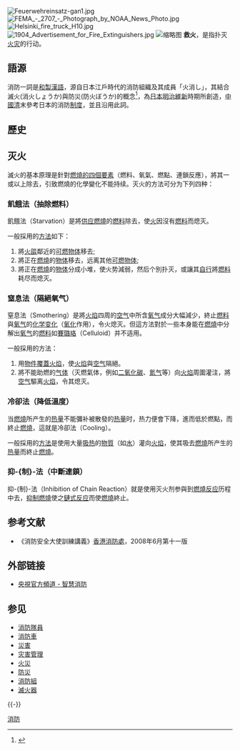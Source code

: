 {{Refimprove|time=2022-02-18T15:05:54+00:00}}
{{Expand |time=2011-12-01T14:27:41+00:00 }}
[[File:Feuerwehreinsatz-gan1.jpg|thumb]]
[[File:FEMA_-_2707_-_Photograph_by_NOAA_News_Photo.jpg|thumb]]
[[File:Helsinki_fire_truck_H10.jpg|thumb]]
[[File:1904_Advertisement_for_Fire_Extinguishers.jpg|thumb]]
[[File:Information_Systems_Architecture.gif|缩略图]]
'''救火'''，是指扑灭[[火灾|火灾]]的行动。

==語源==
消防一詞是[[和製漢語|和製漢語]]，源自日本江戶時代的消防組織及其成員「火消し」，其結合滅火(消火しょうか)與防災(防火ぼうか)的概念<ref>{{cite web|author1=劉建仁|title=台灣話的語源與理據（劉建仁著）|url=https://taiwanlanguage.wordpress.com/2017/07/08/%E5%8F%B0%E7%81%A3%E8%A9%B1%E4%BE%86%E8%87%AA%E6%97%A5%E8%AA%9E%E7%9A%84%E5%80%9F%E8%A9%9E%E8%88%89%E4%BE%8B-%E4%B8%89-%E6%B6%88%E9%98%B2-siau1-hong5/|website=https://taiwanlanguage.wordpress.com/|accessdate=2017-11-07|archive-date=2017-11-07|archive-url=https://web.archive.org/web/20171107114324/https://taiwanlanguage.wordpress.com/2017/07/08/%E5%8F%B0%E7%81%A3%E8%A9%B1%E4%BE%86%E8%87%AA%E6%97%A5%E8%AA%9E%E7%9A%84%E5%80%9F%E8%A9%9E%E8%88%89%E4%BE%8B-%E4%B8%89-%E6%B6%88%E9%98%B2-siau1-hong5/|dead-url=no}}</ref>，為[[日本|日本]][[明治維新|明治維新]]時期所創造，[[中國|中國]][[清|清]]末參考日本的消防[[制度|制度]]，並且沿用此詞。

==歷史==

==灭火==
滅火的基本原理是針對[[燃燒四面體|燃燒的四個要素]]（燃料、氧氣、燃點、連鎖反應），將其一或以上除去，引致燃燒的化學變化不能持续。灭火的方法可分为下列四种：

===飢餓法（抽除燃料）===
飢餓法（Starvation）是將[[供应|供应]][[燃燒|燃燒]]的[[燃料|燃料]]除去，使[[火|火]]因沒有[[燃料|燃料]]而熄灭。

一般採用的[[方法|方法]]如下：
#將[[火燄|火燄]]鄰近的[[可燃物体|可燃物体]]移去;
#將正在[[燃燒|燃燒]]的[[物体|物体]]移去，远离其他[[可燃物体|可燃物体]];
#將正在[[燃燒|燃燒]]的[[物体|物体]]分成小堆，使火势減弱，然后个別扑灭，或讓其[[自行|自行]]將[[燃料|燃料]]耗尽而熄灭。

===窒息法（隔絕氧气）===
窒息法（Smothering）是將[[火焰|火焰]]四周的[[空气|空气]]中所含[[氧气|氧气]]成分大幅減少，終止[[燃料|燃料]]與[[氧气|氧气]]的[[化学变化|化学变化]]（[[氧化|氧化]]作用），令火熄灭。但這方法對於一些本身能在[[燃燒|燃燒]]中分解出[[氧气|氧气]]的[[燃料|燃料]]如[[賽璐珞|賽璐珞]]（Celluloid）并不适用。

一般採用的方法：
#用[[物件|物件]][[覆蓋|覆蓋]][[火焰|火焰]]，使[[火焰|火焰]]與[[空气|空气]]隔絕。
#將不能助燃的[[气体|气体]]（灭燃氣体，例如[[二氧化碳|二氧化碳]]、[[氮气|氮气]]等）向[[火焰|火焰]]周圍灌注，將[[空气|空气]]驅离[[火焰|火焰]]，令其熄灭。

===冷卻法（降低溫度）===
当[[燃燒|燃燒]]所产生的[[热量|热量]]不能彌补被散發的[[热量|热量]]时，热力便會下降，進而低於燃點，而終止[[燃燒|燃燒]]，這就是冷卻法（Cooling）。

一般採用的[[方法|方法]]是使用大量[[吸热|吸热]]的[[物質|物質]]（如[[水|水]]）灌向[[火焰|火焰]]，使其吸去[[燃燒|燃燒]]所产生的[[热量|热量]]而終止[[燃燒|燃燒]]。

===抑-{制}-法（中斷連鎖）===
抑-{制}-法（Inhibition of Chain Reaction）就是使用灭火剂参與到[[燃燒反应|燃燒反应]]历程中去，[[抑制|抑制]][[燃燒|燃燒]]使之[[鏈式反应|鏈式反应]]而使[[燃燒|燃燒]]終止。

==参考文献==
{{Wikisourceshas|消防法 (中華民國)|中华人民共和国消防法}}
*《消防安全大使訓練講義》[[香港消防處|香港消防處]]，2008年6月第十一版

==外部链接==
{{Commons|Firefighting}}
*[https://www.youtube.com/watch?v=4dag4l1UBL4 央視官方頻道 - 智慧消防] {{Wayback|url=https://www.youtube.com/watch?v=4dag4l1UBL4 |date=20170406122045 }}

== 参见 ==
* [[消防隊員|消防隊員]]
* [[消防車|消防車]]
* [[災害|災害]]
* [[灾害管理|灾害管理]]
* [[火災|火災]]
* [[防災|防災]]
* [[消防組|消防組]]
* [[滅火器|滅火器]]

{{-}}
{{消防}}

{{Authority control}}
[[Category:消防|]]